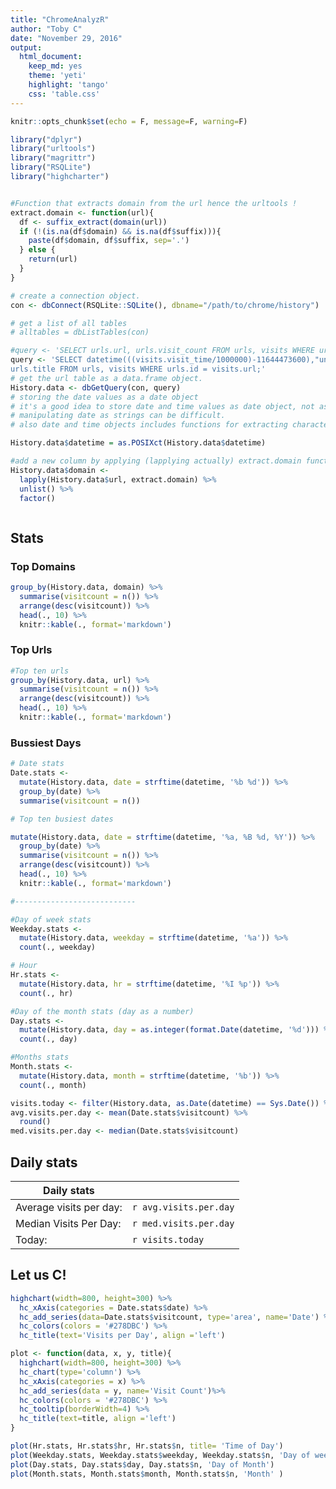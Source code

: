 ```yaml
---
title: "ChromeAnalyzR"
author: "Toby C"
date: "November 29, 2016"
output:
  html_document:
    keep_md: yes
    theme: 'yeti'
    highlight: 'tango'
    css: 'table.css'
---
```


```r
knitr::opts_chunk$set(echo = F, message=F, warning=F)

library("dplyr")
library("urltools")
library("magrittr")
library("RSQLite")
library("highcharter")


#Function that extracts domain from the url hence the urltools !
extract.domain <- function(url){
  df <- suffix_extract(domain(url))
  if (!(is.na(df$domain) && is.na(df$suffix))){
    paste(df$domain, df$suffix, sep='.')
  } else {
    return(url)
  }
}
```


```r

# create a connection object. 
con <- dbConnect(RSQLite::SQLite(), dbname="/path/to/chrome/history")

# get a list of all tables
# alltables = dbListTables(con)

#query <- 'SELECT urls.url, urls.visit_count FROM urls, visits WHERE urls.id = visits.url;'
query <- 'SELECT datetime(((visits.visit_time/1000000)-11644473600),"unixepoch") as datetime, urls.url, urls.visit_count,
urls.title FROM urls, visits WHERE urls.id = visits.url;'
# get the url table as a data.frame object.
History.data <- dbGetQuery(con, query)
# storing the date values as a date object
# it's a good idea to store date and time values as date object, not as strings or numbers. 
# manipulating date as strings can be difficult. 
# also date and time objects includes functions for extracting character representation of date object.

History.data$datetime = as.POSIXct(History.data$datetime)

#add a new column by applying (lapplying actually) extract.domain function to url column to extract the domain names 
History.data$domain <- 
  lapply(History.data$url, extract.domain) %>% 
  unlist() %>%
  factor()



```


## Stats {.tabset .tabset-fade .tabset-pills}

### Top Domains
```r
group_by(History.data, domain) %>%
  summarise(visitcount = n()) %>% 
  arrange(desc(visitcount)) %>%
  head(., 10) %>%
  knitr::kable(., format='markdown')
```

### Top Urls 
```r
#Top ten urls
group_by(History.data, url) %>%
  summarise(visitcount = n()) %>% 
  arrange(desc(visitcount)) %>%
  head(., 10) %>%
  knitr::kable(., format='markdown')
```

### Bussiest Days
```r
# Date stats
Date.stats <- 
  mutate(History.data, date = strftime(datetime, '%b %d')) %>%
  group_by(date) %>%
  summarise(visitcount = n())

# Top ten busiest dates

mutate(History.data, date = strftime(datetime, '%a, %B %d, %Y')) %>%
  group_by(date) %>%
  summarise(visitcount = n()) %>%
  arrange(desc(visitcount)) %>%
  head(., 10) %>%
  knitr::kable(., format='markdown')

#---------------------------

```



```r


#Day of week stats
Weekday.stats <-
  mutate(History.data, weekday = strftime(datetime, '%a')) %>%
  count(., weekday)

# Hour 
Hr.stats <-
  mutate(History.data, hr = strftime(datetime, '%I %p')) %>%
  count(., hr)

#Day of the month stats (day as a number)
Day.stats <- 
  mutate(History.data, day = as.integer(format.Date(datetime, '%d'))) %>%
  count(., day)

#Months stats
Month.stats <-
  mutate(History.data, month = strftime(datetime, '%b')) %>%
  count(., month)
```

```r
visits.today <- filter(History.data, as.Date(datetime) == Sys.Date()) %>% nrow()
avg.visits.per.day <- mean(Date.stats$visitcount) %>%
  round()
med.visits.per.day <- median(Date.stats$visitcount)

```

## Daily stats

Daily stats             | 
----------------        | -------------
Average visits per day: | `r avg.visits.per.day`
Median Visits Per Day:  | `r med.visits.per.day`
Today:                  | `r visits.today`

## Let us C!

```r
highchart(width=800, height=300) %>%
  hc_xAxis(categories = Date.stats$date) %>%
  hc_add_series(data=Date.stats$visitcount, type='area', name='Date') %>% 
  hc_colors(colors = '#278DBC') %>%
  hc_title(text='Visits per Day', align ='left')
```

```r
plot <- function(data, x, y, title){
  highchart(width=800, height=300) %>%
  hc_chart(type='column') %>%
  hc_xAxis(categories = x) %>%
  hc_add_series(data = y, name='Visit Count')%>%
  hc_colors(colors = '#278DBC') %>%
  hc_tooltip(borderWidth=4) %>% 
  hc_title(text=title, align ='left')
}

plot(Hr.stats, Hr.stats$hr, Hr.stats$n, title= 'Time of Day')
plot(Weekday.stats, Weekday.stats$weekday, Weekday.stats$n, 'Day of week')
plot(Day.stats, Day.stats$day, Day.stats$n, 'Day of Month')
plot(Month.stats, Month.stats$month, Month.stats$n, 'Month' )

```



